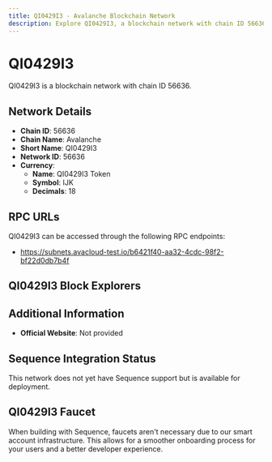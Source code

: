 ```yaml
--- 
title: QI0429I3 - Avalanche Blockchain Network
description: Explore QI0429I3, a blockchain network with chain ID 56636. Learn about its native currency, QI0429I3 Token, and how to interact with the network.
---
```


# QI0429I3

QI0429I3 is a blockchain network with chain ID 56636.

## Network Details

- **Chain ID**: 56636
- **Chain Name**: Avalanche
- **Short Name**: QI0429I3
- **Network ID**: 56636
- **Currency**: 
  - **Name**: QI0429I3 Token
  - **Symbol**: IJK
  - **Decimals**: 18

## RPC URLs

QI0429I3 can be accessed through the following RPC endpoints:

- https://subnets.avacloud-test.io/b6421f40-aa32-4cdc-98f2-bf22d0db7b4f

## QI0429I3 Block Explorers



## Additional Information

- **Official Website**: Not provided

## Sequence Integration Status

This network does not yet have Sequence support but is available for deployment.

## QI0429I3 Faucet

When building with Sequence, faucets aren't necessary due to our smart account infrastructure. This allows for a smoother onboarding process for your users and a better developer experience.
